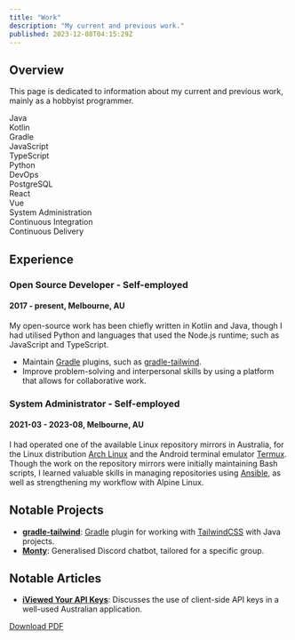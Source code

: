 ```yaml
---
title: "Work"
description: "My current and previous work."
published: 2023-12-08T04:15:29Z
---
```

## Overview
This page is dedicated to information about my current and previous work, mainly as a hobbyist programmer.

<div class="flex flex-row flex-wrap justify-center gap-2">
    <div class="rounded border border-grayscale-800 bg-grayscale-400 pl-5 pr-5 pt-2 pb-2">Java</div>
    <div class="rounded border border-grayscale-800 bg-grayscale-400 pl-5 pr-5 pt-2 pb-2">Kotlin</div>
    <div class="rounded border border-grayscale-800 bg-grayscale-400 pl-5 pr-5 pt-2 pb-2">Gradle</div>
    <div class="rounded border border-grayscale-800 bg-grayscale-400 pl-5 pr-5 pt-2 pb-2">JavaScript</div>
    <div class="rounded border border-grayscale-800 bg-grayscale-400 pl-5 pr-5 pt-2 pb-2">TypeScript</div>
    <div class="rounded border border-grayscale-800 bg-grayscale-400 pl-5 pr-5 pt-2 pb-2">Python</div>
    <div class="rounded border border-grayscale-800 bg-grayscale-400 pl-5 pr-5 pt-2 pb-2">DevOps</div>
    <div class="rounded border border-grayscale-800 bg-grayscale-400 pl-5 pr-5 pt-2 pb-2">PostgreSQL</div>
    <div class="rounded border border-grayscale-800 bg-grayscale-400 pl-5 pr-5 pt-2 pb-2">React</div>
    <div class="rounded border border-grayscale-800 bg-grayscale-400 pl-5 pr-5 pt-2 pb-2">Vue</div>
    <div class="rounded border border-grayscale-800 bg-grayscale-400 pl-5 pr-5 pt-2 pb-2">System Administration</div>
    <div class="rounded border border-grayscale-800 bg-grayscale-400 pl-5 pr-5 pt-2 pb-2">Continuous Integration</div>
    <div class="rounded border border-grayscale-800 bg-grayscale-400 pl-5 pr-5 pt-2 pb-2">Continuous Delivery</div>
</div>

## Experience
### Open Source Developer - Self-employed
#### 2017 - present, Melbourne, AU
My open-source work has been chiefly written in Kotlin and Java, though I had utilised Python and languages that used the Node.js runtime; such as JavaScript and TypeScript.
- Maintain [Gradle](https://gradle.org) plugins, such as [gradle-tailwind](https://github.com/wale/gradle-tailwind).
- Improve problem-solving and interpersonal skills by using a platform that allows for collaborative work.

### System Administrator - Self-employed
#### 2021-03 - 2023-08, Melbourne, AU
I had operated one of the available Linux repository mirrors in Australia, for the Linux distribution [Arch Linux](https://archlinux.org) and the Android terminal emulator [Termux](https://termux.dev). Though the work on the repository mirrors were initially maintaining Bash scripts, I learned valuable skills in managing repositories using [Ansible](https://www.ansible.com), as well as strengthening my workflow with Alpine Linux.

## Notable Projects
- [**gradle-tailwind**](https://github.com/wale/gradle-tailwind): [Gradle](https://gradle.org) plugin for working with [TailwindCSS](https://tailwindcss.com) with Java projects.
- [**Monty**](https://github.com/wale/monty): Generalised Discord chatbot, tailored for a specific group.

## Notable Articles
- [**iViewed Your API Keys**](/blog/iviewed-your-api-keys): Discusses the use of client-side API keys in a well-used Australian application.

[Download PDF](/work/resume.pdf)